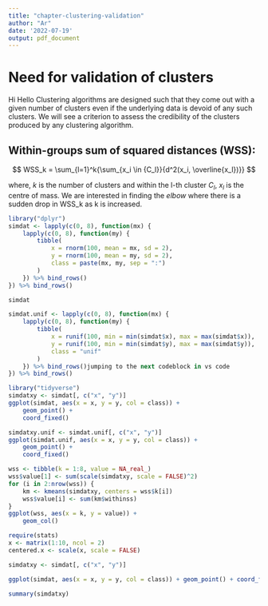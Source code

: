 ```yaml
---
title: "chapter-clustering-validation"
author: "Ar"
date: '2022-07-19'
output: pdf_document
---
```


# Need for validation of clusters
Hi Hello
Clustering algorithms are designed such that they come out with a given number of clusters even if the underlying data is devoid of any such clusters.
We will see a criterion to assess the credibility of the clusters produced by any clustering algorithm.

## Within-groups sum of squared distances (WSS): 

$$
WSS_k =  \sum_{l=1}^k{\sum_{x_i \in {C_l}}{d^2(x_i, \overline{x_l})}}
$$

where, $k$ is the number of clusters and within the l-th cluster $C_l$, $x_l$ is the centre of mass.
We are interested in finding the *elbow* where there is a sudden drop in WSS_k as k is increased. 

```r
library("dplyr")
simdat <- lapply(c(0, 8), function(mx) {
    lapply(c(0, 8), function(my) {
        tibble(
            x = rnorm(100, mean = mx, sd = 2),
            y = rnorm(100, mean = my, sd = 2),
            class = paste(mx, my, sep = ":")
        )
    }) %>% bind_rows()
}) %>% bind_rows()

simdat
```


```r
simdat.unif <- lapply(c(0, 8), function(mx) {
    lapply(c(0, 8), function(my) {
        tibble(
            x = runif(100, min = min(simdat$x), max = max(simdat$x)),
            y = runif(100, min = min(simdat$y), max = max(simdat$y)),
            class = "unif"
        )
    }) %>% bind_rows()jumping to the next codeblock in vs code
}) %>% bind_rows()

```

```r
library("tidyverse")
simdatxy <- simdat[, c("x", "y")]
ggplot(simdat, aes(x = x, y = y, col = class)) +
    geom_point() +
    coord_fixed()
```

```r
simdatxy.unif <- simdat.unif[, c("x", "y")]
ggplot(simdat.unif, aes(x = x, y = y, col = class)) +
    geom_point() +
    coord_fixed()
```

```r
wss <- tibble(k = 1:8, value = NA_real_)
wss$value[1] <- sum(scale(simdatxy, scale = FALSE)^2)
for (i in 2:nrow(wss)) {
    km <- kmeans(simdatxy, centers = wss$k[i])
    wss$value[i] <- sum(km$withinss)
}
ggplot(wss, aes(x = k, y = value)) +
    geom_col()
```

```r
require(stats)
x <- matrix(1:10, ncol = 2)
centered.x <- scale(x, scale = FALSE)
```


```r
simdatxy <- simdat[, c("x", "y")]
```

```r
ggplot(simdat, aes(x = x, y = y, col = class)) + geom_point() + coord_fixed()
```


```r
summary(simdatxy)
```


```r

```